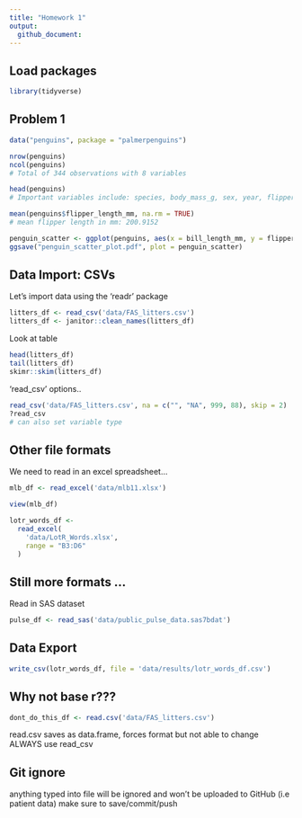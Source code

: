 ```yaml
---
title: "Homework 1"
output:   
  github_document:
---
```


## Load packages
```r
library(tidyverse)
```


## Problem 1 
```r
data("penguins", package = "palmerpenguins")

nrow(penguins)
ncol(penguins)
# Total of 344 observations with 8 variables

head(penguins)
# Important variables include: species, body_mass_g, sex, year, flipper_length_mm

mean(penguins$flipper_length_mm, na.rm = TRUE)
# mean flipper length in mm: 200.9152

penguin_scatter <- ggplot(penguins, aes(x = bill_length_mm, y = flipper_length_mm, color = species)) + geom_point()
ggsave("penguin_scatter_plot.pdf", plot = penguin_scatter)
```


## Data Import: CSVs

Let's import data using the 'readr' package

```r
litters_df <- read_csv('data/FAS_litters.csv')
litters_df <- janitor::clean_names(litters_df)
```


Look at table
```r
head(litters_df)
tail(litters_df)
skimr::skim(litters_df)
```


'read_csv' options..
```r
read_csv('data/FAS_litters.csv', na = c("", "NA", 999, 88), skip = 2)
?read_csv
# can also set variable type
```

## Other file formats

We need to read in an excel spreadsheet...
```r
mlb_df <- read_excel('data/mlb11.xlsx')
```

```r
view(mlb_df)
```

```r
lotr_words_df <-
  read_excel(
    'data/LotR_Words.xlsx',
    range = "B3:D6"
  )
```

## Still more formats ...

Read in SAS dataset
```r
pulse_df <- read_sas('data/public_pulse_data.sas7bdat')
```


## Data Export

```r
write_csv(lotr_words_df, file = 'data/results/lotr_words_df.csv')
```

## Why not base r???
```r
dont_do_this_df <- read.csv('data/FAS_litters.csv')
```
read.csv saves as data.frame, forces format but not able to change
ALWAYS use read_csv

## Git ignore
anything typed into file will be ignored and won't be uploaded to GitHub (i.e patient data)
make sure to save/commit/push


